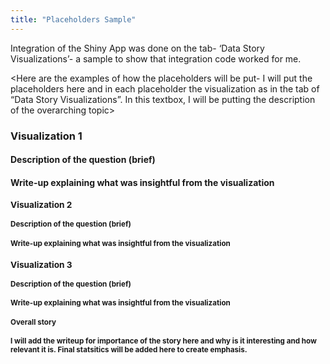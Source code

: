 ```yaml
---
title: "Placeholders Sample"
---
```


Integration of the Shiny App was done on the tab- 'Data Story Visualizations'- a sample to show that integration code worked for me. 

<Here are the examples of how the placeholders will be put- I will put the placeholders here and in each placeholder the visualization as in the tab of "Data Story Visualizations".  In this textbox, I will be putting the description of the overarching topic>

### Visualization 1
#### Description of the question (brief)

<Visualization>

#### Write-up explaining what was insightful from the visualization
<small image related to the visualization>

### Visualization 2
#### Description of the question (brief)

<Visualization>

#### Write-up explaining what was insightful from the visualization

### Visualization 3
#### Description of the question (brief)

<Visualization>

#### Write-up explaining what was insightful from the visualization


#### Overall story 
#### I will add the writeup for importance of the story here and why is it interesting and how relevant it is. Final statsitics will be added here to create emphasis. 

